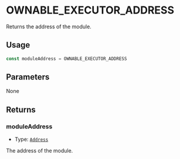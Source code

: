 # OWNABLE_EXECUTOR_ADDRESS

Returns the address of the module.

## Usage

```typescript copy
const moduleAddress = OWNABLE_EXECUTOR_ADDRESS
```

## Parameters

None

## Returns

### moduleAddress

- Type: [`Address`](https://viem.sh/docs/glossary/types#address)

The address of the module.
